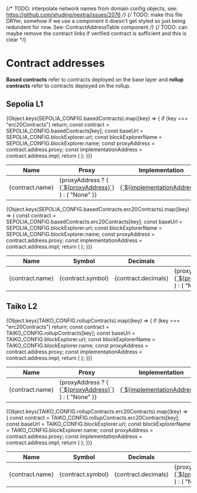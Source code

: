 
{/* TODO: interpolate network names from domain config objects, see: https://github.com/shuding/nextra/issues/2076 */}
{/* TODO: make this file DRYer, somehow if we use a component it doesn't get styled so just being redundent for now. See: ContractAddressTable component */}
{/* TODO: can maybe remove the contract links if verified contract is sufficient and this is clear */}

# Contract addresses

**Based contracts** refer to contracts deployed on the base layer and **rollup contracts** refer to contracts deployed on the rollup.

## Sepolia L1

<table>
  <thead>
    <tr>
      <th style={{ textAlign: "left" }}>Name</th>
      <th style={{ textAlign: "left" }}>Proxy</th>
      <th style={{ textAlign: "left" }}>Implementation</th>
    </tr>
  </thead>
  <tbody>
    {Object.keys(SEPOLIA_CONFIG.basedContracts).map((key) => {
      if (key === "erc20Contracts") return;
      const contract = SEPOLIA_CONFIG.basedContracts[key];
      const baseUrl = SEPOLIA_CONFIG.blockExplorer.url;
      const blockExplorerName = SEPOLIA_CONFIG.blockExplorer.name;
      const proxyAddress = contract.address.proxy;
      const implementationAddress = contract.address.impl;
      return (
        <tr key={contract.name}>
          <td>{contract.name}</td>
          <td>
            {proxyAddress ? (
              <a href={contractAddressToLink(baseUrl, proxyAddress)}>
                {`${proxyAddress}`}
              </a>
            ) : (
              "None"
            )}
          </td>
          <td>
            <a href={contractAddressToLink(baseUrl, implementationAddress)}>
              {`${implementationAddress}`}
            </a>
          </td>
        </tr>
      );
    })}
  </tbody>
</table>

<table>
  <thead>
    <tr>
      <th style={{ textAlign: "left" }}>Name</th>
      <th style={{ textAlign: "left" }}>Symbol</th>
      <th style={{ textAlign: "left" }}>Decimals</th>
      <th style={{ textAlign: "left" }}>Proxy</th>
      <th style={{ textAlign: "left" }}>Implementation</th>
    </tr>
  </thead>
  <tbody>
    {Object.keys(SEPOLIA_CONFIG.basedContracts.erc20Contracts).map((key) => {
      const contract = SEPOLIA_CONFIG.basedContracts.erc20Contracts[key];
      const baseUrl = SEPOLIA_CONFIG.blockExplorer.url;
      const blockExplorerName = SEPOLIA_CONFIG.blockExplorer.name;
      const proxyAddress = contract.address.proxy;
      const implementationAddress = contract.address.impl;
      return (
        <tr key={contract.name}>
          <td>{contract.name}</td>
          <td>{contract.symbol}</td>
          <td>{contract.decimals}</td>
          <td>
            {proxyAddress ? (
              <a href={contractAddressToLink(baseUrl, proxyAddress)}>
                {`${proxyAddress}`}
              </a>
            ) : (
              "None"
            )}
          </td>
          <td>
            <a href={contractAddressToLink(baseUrl, implementationAddress)}>
              {`${implementationAddress}`}
            </a>
          </td>
        </tr>
      );
    })}
  </tbody>
</table>

## Taiko L2

<table>
  <thead>
    <tr>
      <th style={{ textAlign: "left" }}>Name</th>
      <th style={{ textAlign: "left" }}>Proxy</th>
      <th style={{ textAlign: "left" }}>Implementation</th>
    </tr>
  </thead>
  <tbody>
    {Object.keys(TAIKO_CONFIG.rollupContracts).map((key) => {
      if (key === "erc20Contracts") return;
      const contract = TAIKO_CONFIG.rollupContracts[key];
      const baseUrl = TAIKO_CONFIG.blockExplorer.url;
      const blockExplorerName = TAIKO_CONFIG.blockExplorer.name;
      const proxyAddress = contract.address.proxy;
      const implementationAddress = contract.address.impl;
      return (
        <tr key={contract.name}>
          <td>{contract.name}</td>
          <td>
            {proxyAddress ? (
              <a href={contractAddressToLink(baseUrl, proxyAddress)}>
                {`${proxyAddress}`}
              </a>
            ) : (
              "None"
            )}
          </td>
          <td>
            <a href={contractAddressToLink(baseUrl, implementationAddress)}>
              {`${implementationAddress}`}
            </a>
          </td>
        </tr>
      );
    })}
  </tbody>
</table>

<table>
  <thead>
    <tr>
      <th style={{ textAlign: "left" }}>Name</th>
      <th style={{ textAlign: "left" }}>Symbol</th>
      <th style={{ textAlign: "left" }}>Decimals</th>
      <th style={{ textAlign: "left" }}>Proxy</th>
      <th style={{ textAlign: "left" }}>Implementation</th>
    </tr>
  </thead>
  <tbody>
    {Object.keys(TAIKO_CONFIG.rollupContracts.erc20Contracts).map((key) => {
      const contract = TAIKO_CONFIG.rollupContracts.erc20Contracts[key];
      const baseUrl = TAIKO_CONFIG.blockExplorer.url;
      const blockExplorerName = TAIKO_CONFIG.blockExplorer.name;
      const proxyAddress = contract.address.proxy;
      const implementationAddress = contract.address.impl;
      return (
        <tr key={contract.name}>
          <td>{contract.name}</td>
          <td>{contract.symbol}</td>
          <td>{contract.decimals}</td>
          <td>
            {proxyAddress ? (
              <a href={contractAddressToLink(baseUrl, proxyAddress)}>
                {`${proxyAddress}`}
              </a>
            ) : (
              "None"
            )}
          </td>
          <td>
            <a href={contractAddressToLink(baseUrl, implementationAddress)}>
              {`${implementationAddress}`}
            </a>
          </td>
        </tr>
      );
    })}
  </tbody>
</table>
